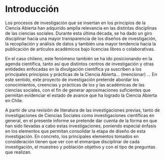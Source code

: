 # Introducción

Los procesos de investigación que se insertan en los principios de la Ciencia Abierta han adquirido amplia relevancia en las distintas disciplinas de las ciencias sociales. Durante esta última década, se ha dado un giro disciplinar hacia una mayor transparencia de los diseños de investigación, la recopilación y análisis de datos y también una mayor tendencia hacia la publicación de artículos académicos bajo licencias libres o colaborativas. 

En el caso chileno, este fenómeno también se ha ido posicionando en la agenda científica, tanto así que distintos centros de investigación y otras entidades enfocadas en la divulgación científica ya suscriben a los principales principios y prácticas de la Ciencia Abierta... (mencionar) ... En este sentido, este proyecto de investigación pretende abordar los conocimientos, creencias y prácticas de los y las académicas de las ciencias sociales, con el fin de generar aproximaciones suficientes que permitan evidenciar el estado de avance que ha logrado la Ciencia Abierta en Chile.

A partir de una revisión de literatura de las investigaciones previas, tanto de investigaciones de Ciencias Sociales como investigaciones científicas en general, en el presente informe se pretende dar cuenta de la forma en que han sido llevadas a cabo estas investigaciones, poniendo especial énfasis en los elementos que permitan consolidar la etapa de diseño de esta investigación. En concreto, los principales elementos tomados en consideración tienen que ver con el enmarque disciplinar de cada investigación, el muestreo y población objetivo y con el tipo de preguntas que realizan.
